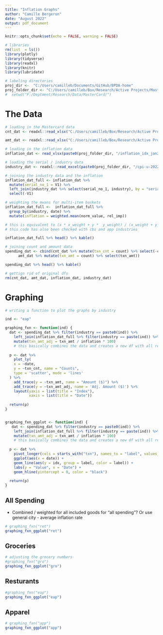 ```yaml
---
title: "Inflation Graphs"
author: "Camille Bergeron"
date: "August 2022"
output: pdf_document
---
```


```r
knitr::opts_chunk$set(echo = FALSE, warning = FALSE)

# libraries 
rm(list  = ls())
library(plotly)
library(tidyverse)
library(readxl)
library(knitr)
library(lubridate)
```


```r
# labeling directories 
proj_dir <-  "C:/Users/camilleb/Documents/GitHub/BPDA-home"
proj_folder_dir <- "C:/Users/camilleb/Box/Research/Active Projects/Mastercard/Program/Inflation"
#  setwd("F:/Deptment/Research/Data/MasterCard/")
```


# The Data

```r
# loading in the Mastercard data 
cnt_dat <- readxl::read_xlsx("C:/Users/camilleb/Box/Research/Active Projects/Greater_downtown_Request_2022/in_person_spending_commercial_hubs_all_industries.xlsx", sheet = "boston")

amt_dat <- readxl::read_xlsx("C:/Users/camilleb/Box/Research/Active Projects/Greater_downtown_Request_2022/in_person_spending_commercial_hubs_all_industries_amt.xlsx", sheet = "boston")

# loading in the inflation data
inflation_dat <- read_xlsx(paste0(proj_folder_dir, "/inflation_idx_jan2019_june2022.xlsx"))

# loading the serial / industry data
industry_dat <- readxl::read_excel(paste0(proj_folder_dir, "/cpi-u-202206.xlsx"), sheet = "index_wanted")
```

```r
# joining the industry data and the inflation
inflation_dat_full <- inflation_dat %>%
  mutate(serial_no_1 = V1) %>%
  left_join(industry_dat %>% select(serial_no_1, industry), by = "serial_no_1") %>%
  select(-V1)

# weighting the mwans for multi-item baskets 
inflation_dat_full <-  inflation_dat_full %>%
  group_by(industry, date) %>%
  mutate(inflation = weighted.mean(norm_value, rel_imp)) 

# this is equivalent to (x * x_weight + y *  y_weight) / (x_weight + y_weight)
# this code has also been checked with cbs and app industries

inflation_dat_full %>% head() %>% kable()

# joining count and amount data
spending_dat <- cbind(cnt_dat %>% mutate(txn_cnt = count) %>% select(-count), 
      amt_dat %>% mutate(txn_amt = count) %>% select(txn_amt))

spending_dat %>% head() %>% kable()

# gettign rid of original dfs
rm(cnt_dat, amt_dat, inflation_dat, industry_dat)

```

# Graphing 

```r
# writing a function to plot the graphs by industry 

ind <- "eap"

graphing_fxn <- function(ind) {
  dat <- spending_dat %>% filter(industry == paste0(ind)) %>%
    left_join(inflation_dat_full %>% filter(industry == paste(ind)) %>% select(date, inflation, rel_imp), by = "date") %>%
    mutate(txn_amt_adj = txn_amt / inflation * 100) 
    # this basically combines the data and creates a new df with all relevant data 
  
  p <- dat %>%
    plot_ly(
    x = ~date, 
    y = ~txn_cnt, name = "Counts", 
    type = 'scatter', mode = 'lines'
  ) %>%
    add_trace(y = ~txn_amt, name = "Amount ($)") %>%
    add_trace(y = ~txn_amt_adj, name = 'Adj. Amount ($)') %>%
    layout(yaxis = list(title = "Index"),
           xaxis = list(title = "Date"))
  
  return(p)
}


graphing_fxn_ggplot <- function(ind) {
   dat <- spending_dat %>% filter(industry == paste0(ind)) %>%
    left_join(inflation_dat_full %>% filter(industry == paste(ind)) %>% select(date, inflation, rel_imp), by = "date") %>%
    mutate(txn_amt_adj = txn_amt / inflation * 100) 
    # this basically combines the data and creates a new df with all relevant data 
  
  p <- dat %>%
    pivot_longer(cols = starts_with("txn"), names_to = "label", values_to = "idx") %>%
    ggplot(aes(x = date)) +
    geom_line(aes(y = idx, group = label, color = label)) +
    labs(y = "Value", x = "Date") +
    geom_hline(yintercept = 0, color = "black")
  
  return(p)
}

```


## All Spending

+ Combined / weighted for all included goods for "all spending"? Or use general city - average inflation rate

```r
# graphing_fxn("ret")
graphing_fxn_ggplot("ret")
```


## Groceries

```r
# adjusting the grocery numbers 
#graphing_fxn("gro")
graphing_fxn_ggplot("gro")

```

## Resturants 

```r
#graphing_fxn("eap")
graphing_fxn_ggplot("eap")
```

## Apparel 

```r
# graphing_fxn("app")
graphing_fxn_ggplot("app")
```
